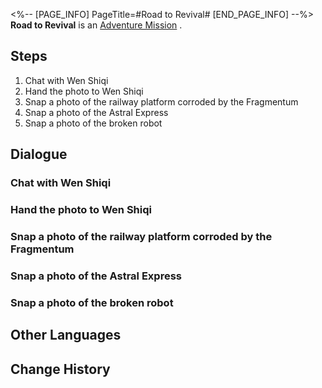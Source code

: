 <%-- [PAGE_INFO]
PageTitle=#Road to Revival#
[END_PAGE_INFO] --%>
{{Stub|Dialogue, characters, and location(s)}}
{{Mission Infobox
|id            = 2000132
|title         = 
|image         = Mission Road to Revival.png
|type          = Adventure
|event_name    = 
|chapter       = 
|requirements  = [[Adventure Mission]] ''[[Road to Revival]]'' completed
|summary       = <!--official mission summary from Fate's Atlas-->
|characters    = <!--characters that appear in this mission-->
|startLocation = <!--location as it intially appears on the mission screen-->
|world         = <!--i.e. Penacony-->
|area          = <!--i.e. A Child's Dream-->
|prev          = 
|next          = 
|exp           = 100
|credits       = 4000
|stellarJade   = 
|other         = {{Card List|Adventure Log*2;Hertareum*50|delim=;}}
}}
'''Road to Revival''' is an [[Adventure Mission]]<!--in [world]-->.

==Steps==
# Chat with Wen Shiqi
# Hand the photo to Wen Shiqi
# Snap a photo of the railway platform corroded by the Fragmentum
# Snap a photo of the Astral Express
# Snap a photo of the broken robot

<!--
==Gameplay Notes==

--><!--
==Trial Character==

-->
==Dialogue==
{{Stub Dialogue}}
===Chat with Wen Shiqi===
{{Mission Description|type=adventure|location=<!--to be added-->|Renovations aboard the space station are proceeding everywhere at a measured pace, be it in the base zone or on the railway platform.<br />Several researchers seem to have encountered some issues. Go and find out what happened.}}
{{Dialogue Start}}
:{{tx}}
{{Dialogue End}}

===Hand the photo to Wen Shiqi===
{{Mission Description|type=adventure|location=<!--to be added-->|update|You've completed Wen Shiqi's assignment, and it's time to hand him the photos capturing all the damaged assets on the railway platform.}}
{{Dialogue Start}}
:{{tx}}
{{Dialogue End}}

===Snap a photo of the railway platform corroded by the Fragmentum===
{{Mission Description|type=adventure|location=<!--to be added-->|update|Wen Shiqi in the Department of Implement Arts has been tasked by the IPC with making a damage report of all the assets in the space station.<br />He asked you to snap some photos of assets around the railway platform. Take a picture of the platform corroded by Fragmentum.}}
{{Dialogue Start}}
:{{tx}}
{{Dialogue End}}

===Snap a photo of the Astral Express===
{{Mission Description|type=adventure|location=<!--to be added-->|update|Wen Shiqi in the Department of Implement Arts has been tasked by the IPC with compiling a damage report of all the assets in the space station.<br />He asked you to snap some photos of assets around the railway platform. Try taking a photo of the Astral Express.}}
{{Dialogue Start}}
:{{tx}}
{{Dialogue End}}

===Snap a photo of the broken robot===
{{Mission Description|type=adventure|location=<!--to be added-->|update|Wen Shiqi in the Department of Implement Arts has been tasked by the IPC with compiling a damage report of all the assets in the space station.<br />He asked you to snap some photos of assets around the railway platform. Try taking a photo of the broken robot.}}
{{Dialogue Start}}
:{{tx}}
{{Dialogue End}}

==Other Languages==
{{Other Languages
|en   = Road to Revival
|zhs  = 复兴之路
|zht  = 復興之路
|ja   = 復興の路
|ko   = 부흥의 길
|es   = El camino del renacimiento
|fr   = La route vers la renaissance
|ru   = Дорога возрождения
|th   = เส้นทางแห่งความรุ่งเรือง
|vi   = Con Đường Phục Hưng
|de   = Weg zur Wiederbelebung
|id   = Jalan Kebangkitan
|pt   = Estrada para o Renascimento
}}

==Change History==
{{Change History|1.0}}
